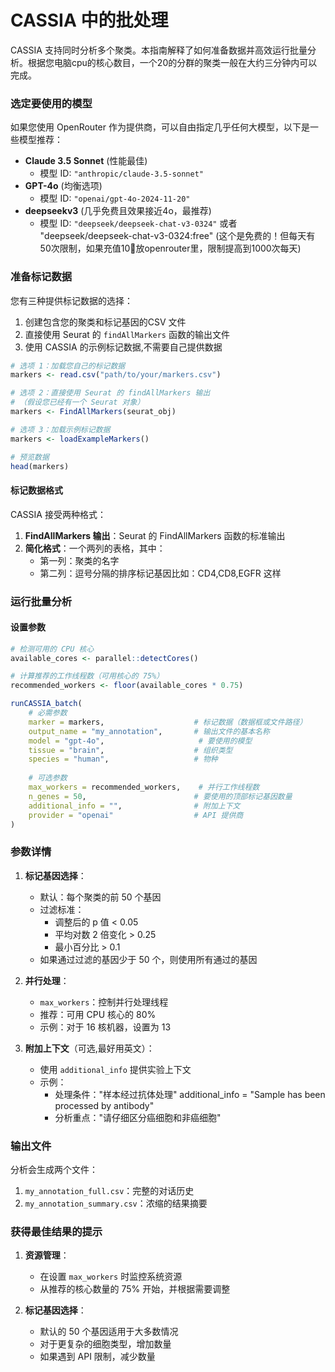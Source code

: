 # CASSIA 中的批处理

CASSIA 支持同时分析多个聚类。本指南解释了如何准备数据并高效运行批量分析。根据您电脑cpu的核心数目，一个20的分群的聚类一般在大约三分钟内可以完成。


### 选定要使用的模型

如果您使用 OpenRouter 作为提供商，可以自由指定几乎任何大模型，以下是一些模型推荐：

- **Claude 3.5 Sonnet** (性能最佳)
    - 模型 ID: `"anthropic/claude-3.5-sonnet"`
- **GPT-4o** (均衡选项)
    - 模型 ID: `"openai/gpt-4o-2024-11-20"`
- **deepseekv3** (几乎免费且效果接近4o，最推荐)
    - 模型 ID: `"deepseek/deepseek-chat-v3-0324"` 或者 "deepseek/deepseek-chat-v3-0324:free" (这个是免费的！但每天有50次限制，如果充值10🔪放openrouter里，限制提高到1000次每天)

### 准备标记数据
您有三种提供标记数据的选择：

1. 创建包含您的聚类和标记基因的CSV 文件
2. 直接使用 Seurat 的 `findAllMarkers` 函数的输出文件
3. 使用 CASSIA 的示例标记数据,不需要自己提供数据

```R
# 选项 1：加载您自己的标记数据
markers <- read.csv("path/to/your/markers.csv")

# 选项 2：直接使用 Seurat 的 findAllMarkers 输出
# （假设您已经有一个 Seurat 对象）
markers <- FindAllMarkers(seurat_obj)

# 选项 3：加载示例标记数据
markers <- loadExampleMarkers()

# 预览数据
head(markers)
```

#### 标记数据格式
CASSIA 接受两种格式：

1. **FindAllMarkers 输出**：Seurat 的 FindAllMarkers 函数的标准输出
2. **简化格式**：一个两列的表格，其中：
   - 第一列：聚类的名字
   - 第二列：逗号分隔的排序标记基因比如：CD4,CD8,EGFR 这样

### 运行批量分析

#### 设置参数

```R
# 检测可用的 CPU 核心
available_cores <- parallel::detectCores()

# 计算推荐的工作线程数（可用核心的 75%）
recommended_workers <- floor(available_cores * 0.75)

runCASSIA_batch(
    # 必需参数
    marker = markers,                    # 标记数据（数据框或文件路径）
    output_name = "my_annotation",       # 输出文件的基本名称
    model = "gpt-4o",                     # 要使用的模型
    tissue = "brain",                    # 组织类型
    species = "human",                   # 物种
    
    # 可选参数
    max_workers = recommended_workers,    # 并行工作线程数
    n_genes = 50,                        # 要使用的顶部标记基因数量
    additional_info = "",                # 附加上下文
    provider = "openai"                  # API 提供商
)
```

### 参数详情

1. **标记基因选择**：
   - 默认：每个聚类的前 50 个基因
   - 过滤标准：
     - 调整后的 p 值 < 0.05
     - 平均对数 2 倍变化 > 0.25
     - 最小百分比 > 0.1
   - 如果通过过滤的基因少于 50 个，则使用所有通过的基因

2. **并行处理**：
   - `max_workers`：控制并行处理线程
   - 推荐：可用 CPU 核心的 80%
   - 示例：对于 16 核机器，设置为 13

3. **附加上下文**（可选,最好用英文）：
   - 使用 `additional_info` 提供实验上下文
   - 示例：
     - 处理条件："样本经过抗体处理" additional_info = "Sample has been processed by antibody"
     - 分析重点："请仔细区分癌细胞和非癌细胞"

### 输出文件

分析会生成两个文件：
1. `my_annotation_full.csv`：完整的对话历史
2. `my_annotation_summary.csv`：浓缩的结果摘要

### 获得最佳结果的提示

1. **资源管理**：
   - 在设置 `max_workers` 时监控系统资源
   - 从推荐的核心数量的 75% 开始，并根据需要调整

2. **标记基因选择**：
   - 默认的 50 个基因适用于大多数情况
   - 对于更复杂的细胞类型，增加数量
   - 如果遇到 API 限制，减少数量